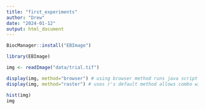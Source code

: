 ---
title: "first_experiments"
author: "Drew"
date: "2024-01-12"
output: html_document
---

```{r}
BiocManager::install("EBImage")
```

```{r}
library(EBImage)
```

```{r}
img <- readImage("data/trial.tif")
```

```{r}
display(img, method="browser") # using browser method runs java script through web brower to view object 
display(img, method="raster") # uses r's default method allows combo with other plotting functionality to add labels etc 
```

```{r}
hist(img)
img
```

